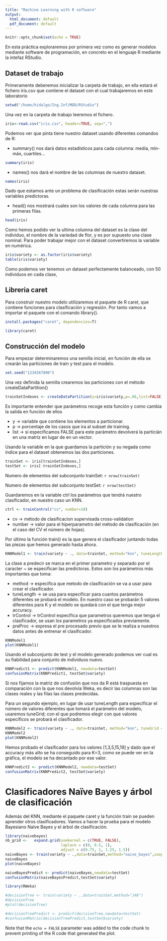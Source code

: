 ```yaml
---
title: "Machine Learning with R software"
output:
  html_document: default
  pdf_document: default
---
```


```r
knitr::opts_chunk$set(echo = TRUE)
```



En esta práctica exploraremos por primera vez como es generar modelos mediante software de programación, en concreto en el lenguaje R mediante la intefaz RStudio.

## Dataset de trabajo

Primeramente deberemos inicializar la carpeta de trabajo, en ella estará el fichero iris.csv que contiene el dataset con el cual trabajaremos en este laboratorio

```r
setwd("/home/hidalgo/Ing.Inf/MDD/RStudio")
```

Una vez en la carpeta de trabajo leeremos el fichero.
```r
iris<-read.csv("iris.csv", header=TRUE, sep=",")
```
Podemos ver que pinta tiene nuestro dataset usando diferentes comandos de R:

* summary() nos dará datos estadísticos para cada columna: media, mín-máx, cuartiles...
```r
summary(iris)
```

* names() nos dará el nombre de las columnas de nuestro dataset.
```r
names(iris)
```
Dado que estamos ante un problema de clasificación estas serán nuestras variables predictoras.

* head() nos mostrará cuales son los valores de cada columna para las primeras filas.
```r
head(iris)
```

Como hemos podido ver la ultima columna del dataset es la clase del individuo, el nombre de la variedad de flor, y es por supuesto una clase nominal. Para poder trabajar mejor con el dataset convertiremos la variable en numérica.

```r
iris$variety <- as.factor(iris$variety)
table(iris$variety)
```
Como podemos ver tenemos un dataset perfectamente balanceado, con 50 individuos en cada clase,

## Libreria caret
Para construir nuestro modelo utilizaremos el paquete de R caret, que contiene funciones para clasificación y regresión. Por tanto vamos a importar el paquete con el comando library().

```r
install.packages("caret", dependencies=T)
```
```r
library(caret)
```

## Construcción del modelo
Para empezar determinaremos una semilla inicial, en función de ella se crearán las particiones de train y test para el modelo.

```r
set.seed("1234567890")
```

Una vez definida la semilla crearemos las particiones con el método createDataPartition()

```r
trainSetIndexes <- createDataPartition(y=iris$variety,p=.66,list=FALSE)
```

Es importante entender que parámetros recoge esta función y como cambia la salida en función de ellos

* y $\rightarrow$ variable que contiene los elementos a particionar.
* p $\rightarrow$ porcentaje de los casos que ira al subset de training.
* list $\rightarrow$ si especificamos FALSE para este parámetro devolverá la particián en una matriz en lugar de en un vector.

Usando la variable en la que guardamos la partición y su negada como índice para el dataset obtenemos las dos particiones.

```r
trainSet <- iris[trainSetIndexes,]
testSet <- iris[-trainSetIndexes,]
```

Numero de elementos del subconjunto trainSet: `r nrow(trainSet)`

Numero de elementos del subconjunto testSet: `r nrow(testSet)`

Guardaremos en la variable ctrl los parámetros que tendrá nuestro clasificador, en nuestro caso un KNN.

```r
ctrl <- trainControl("cv", number=10)
```

* cv $\rightarrow$ método de clasificacion supervisada cross-validation
* number $\rightarrow$ valor para el hiperparametro del método de clasificación (en el caso del CV el número de hojas).

Por último la función train() es la que genera el clasificador juntando todas las piezas que hemos generado hasta ahora.

```r
KNNModel1 <- train(variety ~ ., data=trainSet, method="knn", tuneLength=5, trControl=ctrl, preProc=c("center","scale"))
```

La clase a predecir se marca en el primer parametro y separado por el caracter ~ se especifican las predictoras. Estos son los parámetros más importantes que toma:

* method $\rightarrow$ especifica que metodo de clasificación se va a usar para crear el clasificador.
* tuneLength $\rightarrow$ se usa para especificar para cuantos parámetros diferentes se probará el modelo. En nuestro caso se probarán 5 valores diferentes para K y el modelo se quedará con el que tenga mejor accuracy.
* trControl $\rightarrow$ trControl especifica que parametros queremos que tenga el clasificador, se usan los parametros ya especificados previamente.
* preProc $\rightarrow$ expresa el pre procesado previo que se le realiza a nuestros datos antes de entrenar el clasificador.

```r
KNNModel1
plot(KNNModel1)
```

Usando el subconjunto de test y el modelo generado podemos ver cual es su fiabilidad para conjunto de individuos nuevo.

```r
KNNPredict1 <- predict(KNNModel1, newdata=testSet)
confusionMatrix(KNNPredict1, testSet$variety)
```

Si nos fijamos la matriz de confusión que nos da R está traspuesta en comparación con la que nos devolvía Weka, es decir las columnas son las clases reales y las filas las clases predecidas.

Para un segundo ejemplo, en lugar de usar tuneLength para especificar el número de valores diferentes que tomará el parámetro del modelo, usaremos tuneGrid; con el que podremos elegir con que valores específicos se probará el clasificador.

```r
KNNModel2 <- train(variety ~ ., data=trainSet, method="knn", tuneGrid = expand.grid(k = c(1, 3, 5, 15, 19)), trControl=ctrl, preProc=c("center","scale"))
KNNModel2
plot(KNNModel2)
```

Hemos probado el clasificador para los valores [1,3,5,15,19] y dado que el accuracy más alto se ha conseguido para K=3, como se puede ver en la gráfica, el modelo se ha decantado por ese valor.

```r
KNNPredict2 <- predict(KNNModel2, newdata=testSet)
confusionMatrix(KNNPredict2, testSet$variety)
```

# Clasificadores Naïve Bayes y árbol de clasificación

Además del KNN, mediante el paquete caret y la función train se pueden aprender otros clasificadores. Vamos a hacer la prueba para el modelo Bayesiano Naïve Bayes y el árbol de clasificación.

```r
library(naivebayes)
nb_grid <-   expand.grid(usekernel = c(TRUE, FALSE),
                         laplace = c(0, 0.5, 1), 
                         adjust = c(0.75, 1, 1.25, 1.5))
naiveBayes <- train(variety ~ .,data=trainSet,method="naive_bayes",usepoisson=TRUE,tuneGrid=nb_grid)
naiveBayes
plot(naiveBayes)

naiveBayesPredict <- predict(naiveBayes,newdata=testSet)
confusionMatrix(naiveBayesPredict,testSet$variety)

library(RWeka)

#decisionTree <- train(variety ~ .,data=trainSet,method="J48")
#decisionTree
#plot(decisionTree)

#decisionTreePredict <- predict(decisionTree,newdata=testSet)
#confusionMatrix(decisionTreePredict,testSet$variety)

```

Note that the `echo = FALSE` parameter was added to the code chunk to prevent printing of the R code that generated the plot.
